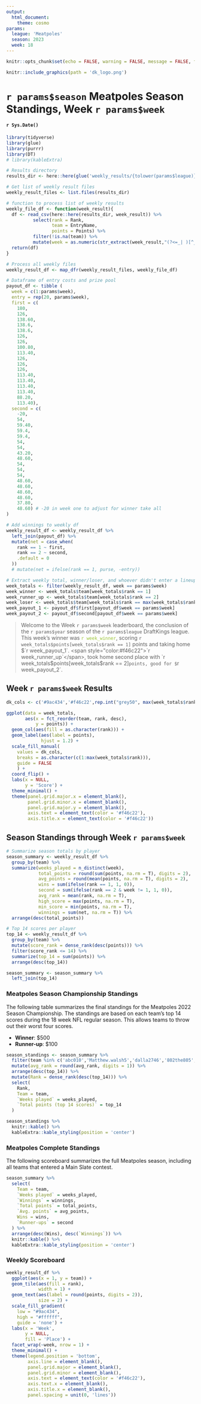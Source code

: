 ```yaml
---
output: 
  html_document:
    theme: cosmo 
params:
  league: 'Meatpoles'
  season: 2023
  week: 18
---
```


```r
knitr::opts_chunk$set(echo = FALSE, warning = FALSE, message = FALSE, fig.align = 'center')
```

```r
knitr::include_graphics(path = 'dk_logo.png')
```

# `r params$season` Meatpoles Season Standings, Week `r params$week`
#### `r Sys.Date()`

```r
library(tidyverse)
library(glue)
library(purrr)
library(DT)
# library(kableExtra)
```


```r
# Results directory
results_dir <- here::here(glue('weekly_results/{tolower(params$league)}/{params$season}'))
```


```r
# Get list of weekly result files
weekly_result_files <- list.files(results_dir)

# function to process list of weekly results
weekly_file_df <- function(week_result){
  df <- read_csv(here::here(results_dir, week_result)) %>% 
          select(rank = Rank, 
                 team = EntryName, 
                 points = Points) %>% 
          filter(!is.na(team)) %>% 
          mutate(week = as.numeric(str_extract(week_result,"(?<=_| )[^_ ]+(?=\\_2023.csv)"))) 
  return(df)
}
```

```r
# Process all weekly files
weekly_result_df <- map_dfr(weekly_result_files, weekly_file_df)
```

```r
# Dataframe of entry costs and prize pool
payout_df <- tibble (
  week = c(1:params$week),
  entry = rep(20, params$week),
  first = c(
    180,
    126,
    138.60,
    138.6,
    138.6,
    126,
    126,
    100.80,
    113.40,
    126,
    126,
    126,
    113.40,
    113.40,
    113.40,
    113.40,
    88.20,
    113.40),
  second = c(
    -20,
    54,
    59.40,
    59.4,
    59.4,
    54,
    54,
    43.20,
    48.60, 
    54,
    54,
    54,
    48.60,
    48.60,
    48.60,
    48.60,
    37.80,
    48.60) # -20 in week one to adjust for winner take all
)
```

```r
# Add winnings to weekly df
weekly_result_df <- weekly_result_df %>% 
  left_join(payout_df) %>% 
  mutate(net = case_when(
    rank == 1 ~ first,
    rank == 2 ~ second,
    .default = 0
  ))
  # mutate(net = ifelse(rank == 1, purse, -entry))
```


```r
# Extract weekly total, winner/loser, and whoever didn't enter a lineup
week_totals <- filter(weekly_result_df, week == params$week)
week_winner <- week_totals$team[week_totals$rank == 1]
week_runner_up <- week_totals$team[week_totals$rank == 2]
week_loser <- week_totals$team[week_totals$rank == max(week_totals$rank)]
week_payout_1 <- payout_df$first[payout_df$week == params$week]
week_payout_2 <- payout_df$second[payout_df$week == params$week]
```


> Welcome to the Week `r params$week` leaderboard, the conclusion of the `r params$year` season of the `r params$league` DraftKings league. This week's winner was <span style="color:#9ac434">`r week_winner`</span>, scoring `r week_totals$points[week_totals$rank == 1]` points and taking home $`r week_payout_1`. <span style="color:#f46c22">`r week_runner_up`</span>, took home second place with `r week_totals$points[week_totals$rank == 2]` points, good for $`r week_payout_2`. 

::: {.panel-tabset}

## Week `r params$week` Results

```r
dk_cols <- c('#9ac434','#f46c22',rep.int("grey50", max(week_totals$rank) - 2))

ggplot(data = week_totals,
       aes(x = fct_reorder(team, rank, desc), 
           y = points)) +
  geom_col(aes(fill = as.character(rank))) +
  geom_label(aes(label = points),
             hjust = 1.2) +
  scale_fill_manual(
    values = dk_cols,
    breaks = as.character(c(1:max(week_totals$rank))),
    guide = FALSE
    ) +
  coord_flip() +
  labs(x = NULL,
       y = 'Score') +
  theme_minimal() +
  theme(panel.grid.major.x = element_blank(),
        panel.grid.minor.x = element_blank(),
        panel.grid.major.y = element_blank(),
        axis.text = element_text(color = '#f46c22'),
        axis.title.x = element_text(color = '#f46c22'))
```
:::

## Season Standings through Week `r params$week`

```r
# Summarize season totals by player
season_summary <- weekly_result_df %>% 
  group_by(team) %>% 
  summarize(weeks_played = n_distinct(week),
            total_points = round(sum(points, na.rm = T), digits = 2),
            avg_points = round(mean(points, na.rm = T), digits = 2),
            wins = sum(ifelse(rank == 1, 1, 0)),
            second = sum(ifelse(rank == 2 & week != 1, 1, 0)),
            avg_rank = mean(rank, na.rm = T),
            high_score = max(points, na.rm = T),
            min_score = min(points, na.rm = T),
            winnings = sum(net, na.rm = T)) %>% 
  arrange(desc(total_points))

# Top 14 scores per player
top_14 <- weekly_result_df %>% 
  group_by(team) %>% 
  mutate(score_rank = dense_rank(desc(points))) %>% 
  filter(score_rank <= 14) %>% 
  summarize(top_14 = sum(points)) %>% 
  arrange(desc(top_14))

season_summary <- season_summary %>% 
  left_join(top_14)
```

### Meatpoles Season Championship Standings

The following table summarizes the final standings for the Meatpoles 2022 Season Championship. The standings are based on each team's top 14 scores during the 18 week NFL regular season. This allows teams to throw out their worst four scores.

+ **Winner**: $500
+ **Runner-up**: $100

```r
season_standings <- season_summary %>% 
  filter(team %in% c('abc010','Matthew.walsh5','dalla2746','802the805','sokirkab','cciaburri')) %>% 
  mutate(avg_rank = round(avg_rank, digits = 1)) %>% 
  arrange(desc(top_14)) %>% 
  mutate(Rank = dense_rank(desc(top_14))) %>% 
  select(
    Rank,
    Team = team,
    `Weeks played` = weeks_played,
    `Total points (top 14 scores)` = top_14
  )

season_standings %>% 
  knitr::kable() %>% 
  kableExtra::kable_styling(position = 'center')
```


### Meatpoles Complete Standings

The following scoreboard summarizes the full Meatpoles season, including all teams that entered a Main Slate contest.

```r
season_summary %>% 
  select(
    Team = team,
    `Weeks played` = weeks_played,
    `Winnings` = winnings,
    `Total points` = total_points,
    `Avg. points` = avg_points,
    Wins = wins,
    `Runner-ups` = second
  ) %>% 
  arrange(desc(Wins), desc(`Winnings`)) %>% 
  knitr::kable() %>% 
  kableExtra::kable_styling(position = 'center')
```


### Weekly Scoreboard

```r
weekly_result_df %>% 
  ggplot(aes(x = 1, y = team)) +
  geom_tile(aes(fill = rank),
            width = 1) +
  geom_text(aes(label = round(points, digits = 2)),
            size = 2) +
  scale_fill_gradient(
    low = "#9ac434", 
    high = "#ffffff",
    guide = 'none') +
  labs(x = 'Week',
       y = NULL,
       fill = 'Place') +
  facet_wrap(~week, nrow = 1) +
  theme_minimal() +
  theme(legend.position = 'bottom', 
        axis.line = element_blank(),
        panel.grid.major = element_blank(),
        panel.grid.minor = element_blank(),
        axis.text = element_text(color = '#f46c22'),
        axis.text.x = element_blank(),
        axis.title.x = element_blank(),
        panel.spacing = unit(0, 'lines'))
```




